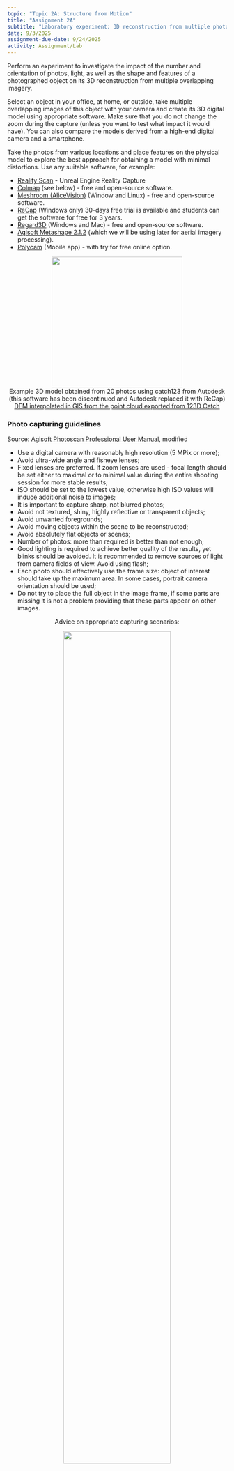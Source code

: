 ```yaml
---
topic: "Topic 2A: Structure from Motion"
title: "Assignment 2A"
subtitle: "Laboratory experiment: 3D reconstruction from multiple photos"
date: 9/3/2025
assignment-due-date: 9/24/2025
activity: Assignment/Lab
---
```


Perform an experiment to investigate the impact of the number and orientation of photos, light, as well as the shape and features of a photographed object on its 3D reconstruction from multiple overlapping imagery.

Select an object in your office, at home, or outside, take multiple overlapping images of this object with your camera and create its 3D digital model using appropriate software. Make sure that you do not change the zoom during the capture (unless you want to test what impact it would have). You can also compare the models derived from a high-end digital camera and a smartphone.

Take the photos from various locations and place features on the physical model to explore the best approach for obtaining a model with minimal distortions. Use any suitable software, for example:

- [Reality Scan](https://www.unrealengine.com/en-US/realityscan) - Unreal Engine Reality Capture
- [Colmap](https://colmap.github.io/index.html) (see below) - free and open-source software.
- [Meshroom (AliceVision)](https://alicevision.org/) (Window and Linux) - free and open-source software.
- [ReCap](http://remake.autodesk.com/try-remake) (Windows only) 30-days free trial is available and students can get the software for free for 3 years.
- [Regard3D](http://www.regard3d.org/index.php) (Windows and Mac) - free and open-source software.
- [Agisoft Metashape 2.1.2](https://www.agisoft.com/downloads/installer/) (which we will be using later for aerial imagery processing).
- [Polycam](https://poly.cam/) (Mobile app) - with try for free online option.
<!-- - [OpenSfM](https://opensfm.org/) - Requiures  -->


<center>
<img src="images/Photomodel_012.webp" height=300>
<br>
Example 3D model obtained from 20 photos using catch123 from Autodesk (this software has been discontinued and Autodesk replaced it with ReCap)
<br><a href="images/phscan_lrwprop3.webp">DEM interpolated in GIS from the point cloud exported from 123D Catch</a>
</center>

### Photo capturing guidelines
Source: [Agisoft Photoscan Professional User Manual](https://www.agisoft.com/pdf/metashape_2_1_en.pdf), modified

- Use a digital camera with reasonably high resolution (5 MPix or more);
- Avoid ultra-wide angle and fisheye lenses;
- Fixed lenses are preferred. If zoom lenses are used - focal length should be set either to maximal or to minimal value during the entire shooting session for more stable results;
- ISO should be set to the lowest value, otherwise high ISO values will induce additional noise to images;
- It is important to capture sharp, not blurred photos;
- Avoid not textured, shiny, highly reflective or transparent objects;
- Avoid unwanted foregrounds;
- Avoid moving objects within the scene to be reconstructed;
- Avoid absolutely flat objects or scenes;
- Number of photos: more than required is better than not enough;
- Good lighting is required to achieve better quality of the results, yet blinks should be avoided. It is recommended to remove sources of light from camera fields of view. Avoid using flash;
- Each photo should effectively use the frame size: object of interest should take up the maximum area. In some cases, portrait camera orientation should be used;
- Do not try to place the full object in the image frame, if some parts are missing it is not a problem providing that these parts appear on other images.

<center>
<p>Advice on appropriate capturing scenarios:</p>
<img src="images/photo_guidelines1.webp" width=70%>
<img src="images/photo_guidelines2.webp" width=70%>
</center>

### COLMAP
COLMAP is a general-purpose Structure-from-Motion (SfM) and Multi-View Stereo (MVS) pipeline with a graphical and command-line interface. COLMAP is open source (GNU GPL) and can be installed on all major platforms.

Binaries can be downloaded from [COLMAP website](https://demuc.de/colmap/).
*Note: Dense reconstruction step requires NVIDIA graphics card with CUDA installed.* Depending on your computer configuration, install binaries with or without CUDA. Once downloaded, unzip and run `COLMAP.bat` (on Windows). This should start COLMAP's graphical user interface.

In this video tutorial (no audio), we upload around 20 images of a scaled physical model to a folder and run all steps of the reconstruction pipeline. Notice we can inspect keypoints, matches, and links between cameras and reconstructed points.

> Note 1: If you don't have CUDA, you need to stop before the dense reconstruction step.

> Note 2: If you have CUDA, stereo reconstruction can crash COLMAP, which is due to so-called GPU timeouts; More information [can be found here](https://colmap.github.io/faq.html#fix-gpu-freezes-and-timeouts-during-dense-reconstruction).

<iframe width="853" height="480" src="https://www.youtube.com/embed/sHW0f6R0rbI?rel=0" frameborder="0" gesture="media" allow="encrypted-media" allowfullscreen></iframe>


